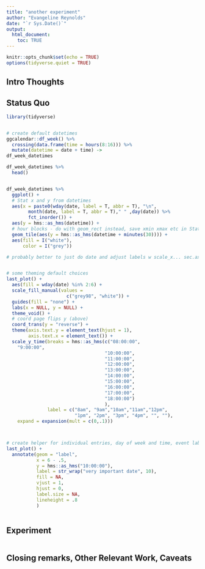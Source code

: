 ```yaml
---
title: "another experiment"
author: "Evangeline Reynolds"
date: "`r Sys.Date()`"
output: 
  html_document:
    toc: TRUE
---
```


```r
knitr::opts_chunk$set(echo = TRUE)
options(tidyverse.quiet = TRUE)
```




## Intro Thoughts


## Status Quo

```r
library(tidyverse)


# create default datetimes
ggcalendar::df_week() %>% 
  crossing(data.frame(time = hours(8:16))) %>% 
  mutate(datetime = date + time) ->
df_week_datetimes

df_week_datetimes %>% 
  head()


df_week_datetimes %>% 
  ggplot() + 
  # Stat x and y from datetimes
  aes(x = paste0(wday(date, label = T, abbr = T), "\n",
        month(date, label = T, abbr = T)," " ,day(date)) %>% 
        fct_inorder()) +  
  aes(y = hms::as_hms(datetime)) + 
  # hour blocks - do with geom_rect instead, save xmin xmax etc in Stat
  geom_tile(aes(y = hms::as_hms(datetime + minutes(30)))) + 
  aes(fill = I("white"),
      color = I("grey"))

# probably better to just do date and adjust labels w scale_x... sec.axis = dup_axis(name = "Time of Day",labels = scales::label_time("%I %p")


# some theming default choices
last_plot() + 
  aes(fill = wday(date) %in% 2:6) + 
  scale_fill_manual(values = 
                      c("grey98", "white")) + 
  guides(fill = "none") + 
  labs(x = NULL, y = NULL) +
  theme_void() + 
  # coord page flips y (above)
  coord_trans(y = "reverse") +
  theme(axis.text.y = element_text(hjust = 1),
        axis.text.x = element_text()) + 
  scale_y_time(breaks = hms::as_hms(c("08:00:00",
    "9:00:00", 
                                    "10:00:00",
                                    "11:00:00",
                                    "12:00:00",
                                    "13:00:00", 
                                    "14:00:00",
                                    "15:00:00",
                                    "16:00:00",
                                    "17:00:00",
                                    "18:00:00")
                                    ),
               label = c("8am", "9am","10am","11am","12pm",
                         "1pm", "2pm", "3pm", "4pm", "", ""),
    expand = expansion(mult = c(0,.1)))  



# create helper for individual entries, day of week and time, event label
last_plot() +
  annotate(geom = "label", 
           x = 6 - .5, 
           y = hms::as_hms("10:00:00"),
           label = str_wrap("very important date", 10),
           fill = NA,
           vjust = 1, 
           hjust = 0,
           label.size = NA,
           lineheight = .8
           ) 
  

```

## Experiment

```r

```



## Closing remarks, Other Relevant Work, Caveats
